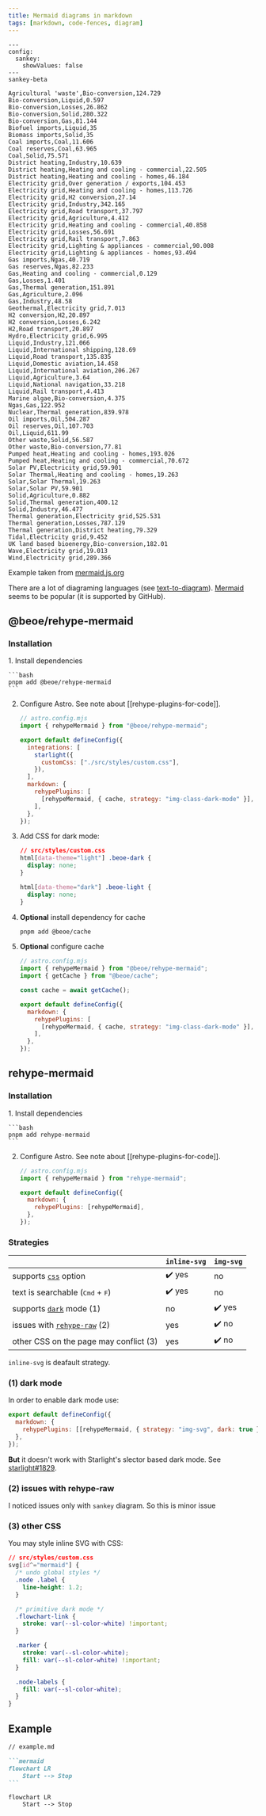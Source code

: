 ```yaml
---
title: Mermaid diagrams in markdown
tags: [markdown, code-fences, diagram]
---
```


```mermaid
---
config:
  sankey:
    showValues: false
---
sankey-beta

Agricultural 'waste',Bio-conversion,124.729
Bio-conversion,Liquid,0.597
Bio-conversion,Losses,26.862
Bio-conversion,Solid,280.322
Bio-conversion,Gas,81.144
Biofuel imports,Liquid,35
Biomass imports,Solid,35
Coal imports,Coal,11.606
Coal reserves,Coal,63.965
Coal,Solid,75.571
District heating,Industry,10.639
District heating,Heating and cooling - commercial,22.505
District heating,Heating and cooling - homes,46.184
Electricity grid,Over generation / exports,104.453
Electricity grid,Heating and cooling - homes,113.726
Electricity grid,H2 conversion,27.14
Electricity grid,Industry,342.165
Electricity grid,Road transport,37.797
Electricity grid,Agriculture,4.412
Electricity grid,Heating and cooling - commercial,40.858
Electricity grid,Losses,56.691
Electricity grid,Rail transport,7.863
Electricity grid,Lighting & appliances - commercial,90.008
Electricity grid,Lighting & appliances - homes,93.494
Gas imports,Ngas,40.719
Gas reserves,Ngas,82.233
Gas,Heating and cooling - commercial,0.129
Gas,Losses,1.401
Gas,Thermal generation,151.891
Gas,Agriculture,2.096
Gas,Industry,48.58
Geothermal,Electricity grid,7.013
H2 conversion,H2,20.897
H2 conversion,Losses,6.242
H2,Road transport,20.897
Hydro,Electricity grid,6.995
Liquid,Industry,121.066
Liquid,International shipping,128.69
Liquid,Road transport,135.835
Liquid,Domestic aviation,14.458
Liquid,International aviation,206.267
Liquid,Agriculture,3.64
Liquid,National navigation,33.218
Liquid,Rail transport,4.413
Marine algae,Bio-conversion,4.375
Ngas,Gas,122.952
Nuclear,Thermal generation,839.978
Oil imports,Oil,504.287
Oil reserves,Oil,107.703
Oil,Liquid,611.99
Other waste,Solid,56.587
Other waste,Bio-conversion,77.81
Pumped heat,Heating and cooling - homes,193.026
Pumped heat,Heating and cooling - commercial,70.672
Solar PV,Electricity grid,59.901
Solar Thermal,Heating and cooling - homes,19.263
Solar,Solar Thermal,19.263
Solar,Solar PV,59.901
Solid,Agriculture,0.882
Solid,Thermal generation,400.12
Solid,Industry,46.477
Thermal generation,Electricity grid,525.531
Thermal generation,Losses,787.129
Thermal generation,District heating,79.329
Tidal,Electricity grid,9.452
UK land based bioenergy,Bio-conversion,182.01
Wave,Electricity grid,19.013
Wind,Electricity grid,289.366
```

Example taken from [mermaid.js.org](https://mermaid.js.org/syntax/sankey.html)

There are a lot of diagraming languages (see [text-to-diagram](https://stereobooster.com/posts/text-to-diagram/)). [Mermaid](https://mermaid.js.org/) seems to be popular (it is supported by GitHub).

## @beoe/rehype-mermaid

### Installation


<Steps>
1. Install dependencies

    ```bash
    pnpm add @beoe/rehype-mermaid
    ```

2. Configure Astro. See note about [[rehype-plugins-for-code]].

   ```js
   // astro.config.mjs
   import { rehypeMermaid } from "@beoe/rehype-mermaid";

   export default defineConfig({
     integrations: [
       starlight({
         customCss: ["./src/styles/custom.css"],
       }),
     ],
     markdown: {
       rehypePlugins: [
         [rehypeMermaid, { cache, strategy: "img-class-dark-mode" }],
       ],
     },
   });
   ```

3. Add CSS for dark mode:

   ```css
   // src/styles/custom.css
   html[data-theme="light"] .beoe-dark {
     display: none;
   }

   html[data-theme="dark"] .beoe-light {
     display: none;
   }
   ```

4. **Optional** install dependency for cache

   ```bash
   pnpm add @beoe/cache
   ```

5. **Optional** configure cache

   ```js
   // astro.config.mjs
   import { rehypeMermaid } from "@beoe/rehype-mermaid";
   import { getCache } from "@beoe/cache";

   const cache = await getCache();

   export default defineConfig({
     markdown: {
       rehypePlugins: [
         [rehypeMermaid, { cache, strategy: "img-class-dark-mode" }],
       ],
     },
   });
   ```

</Steps>

## rehype-mermaid

### Installation

<Steps>
1. Install dependencies

    ```bash
    pnpm add rehype-mermaid
    ```

2. Configure Astro. See note about [[rehype-plugins-for-code]].

   ```js
   // astro.config.mjs
   import { rehypeMermaid } from "rehype-mermaid";

   export default defineConfig({
     markdown: {
       rehypePlugins: [rehypeMermaid],
     },
   });
   ```

</Steps>

### Strategies

|                                                                                                    | `inline-svg` | `img-svg` |
| -------------------------------------------------------------------------------------------------- | ------------ | --------- |
| supports [`css`](https://github.com/remcohaszing/rehype-mermaid?tab=readme-ov-file#css) option     | ✔️ yes       | no        |
| text is searchable (<kbd>Cmd</kbd> + <kbd>F</kbd>)                                                 | ✔️ yes       | no        |
| supports [`dark`](https://github.com/remcohaszing/rehype-mermaid?tab=readme-ov-file#dark) mode (1) | no           | ✔️ yes    |
| issues with [`rehype-raw`](https://github.com/remcohaszing/rehype-mermaid/issues/17) (2)           | yes          | ✔️ no     |
| other CSS on the page may conflict (3)                                                             | yes          | ✔️ no     |

`inline-svg` is deafault strategy.

### (1) dark mode

In order to enable dark mode use:

```js
export default defineConfig({
  markdown: {
    rehypePlugins: [[rehypeMermaid, { strategy: "img-svg", dark: true }]],
  },
});
```

**But** it doesn't work with Starlight's slector based dark mode. See [starlight#1829](https://github.com/withastro/starlight/discussions/1829).

### (2) issues with rehype-raw

I noticed issues only with `sankey` diagram. So this is minor issue

### (3) other CSS

You may style inline SVG with CSS:

```css
// src/styles/custom.css
svg[id^="mermaid"] {
  /* undo global styles */
  .node .label {
    line-height: 1.2;
  }

  /* primitive dark mode */
  .flowchart-link {
    stroke: var(--sl-color-white) !important;
  }

  .marker {
    stroke: var(--sl-color-white);
    fill: var(--sl-color-white) !important;
  }

  .node-labels {
    fill: var(--sl-color-white);
  }
}
```

## Example

````md
// example.md

```mermaid
flowchart LR
    Start --> Stop
```
````

```mermaid
flowchart LR
    Start --> Stop
```
